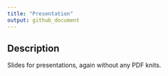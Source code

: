 ```yaml
---
title: "Presentation"
output: github_document
---
```


## Description

Slides for presentations, again without any PDF knits.


